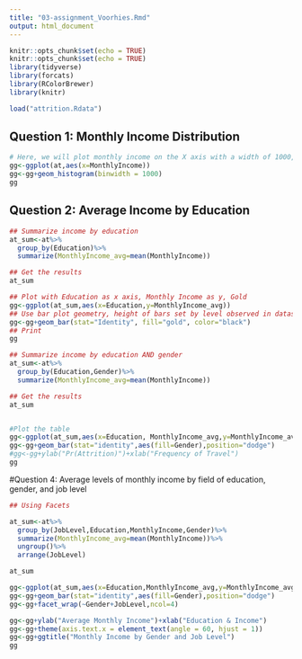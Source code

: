 ```yaml
---
title: "03-assignment_Voorhies.Rmd"
output: html_document
---
```


```r
knitr::opts_chunk$set(echo = TRUE)
knitr::opts_chunk$set(echo = TRUE)
library(tidyverse)
library(forcats)
library(RColorBrewer)
library(knitr)
```


```r
load("attrition.Rdata")
```


## Question 1: Monthly Income Distribution

```r
# Here, we will plot monthly income on the X axis with a width of 1000, frequency is on the y axis
gg<-ggplot(at,aes(x=MonthlyIncome))
gg<-gg+geom_histogram(binwidth = 1000)
gg
```


## Question 2: Average Income by Education

```r

## Summarize income by education
at_sum<-at%>%
  group_by(Education)%>%
  summarize(MonthlyIncome_avg=mean(MonthlyIncome))

## Get the results
at_sum

## Plot with Education as x axis, Monthly Income as y, Gold
gg<-ggplot(at_sum,aes(x=Education,y=MonthlyIncome_avg))
## Use bar plot geometry, height of bars set by level observed in dataset
gg<-gg+geom_bar(stat="Identity", fill="gold", color="black")
## Print
gg

```

```r
## Summarize income by education AND gender
at_sum<-at%>%
  group_by(Education,Gender)%>%
  summarize(MonthlyIncome_avg=mean(MonthlyIncome))

## Get the results
at_sum


#Plot the table
gg<-ggplot(at_sum,aes(x=Education, MonthlyIncome_avg,y=MonthlyIncome_avg,color=Gender))
gg<-gg+geom_bar(stat="identity",aes(fill=Gender),position="dodge")
#gg<-gg+ylab("Pr(Attrition)")+xlab("Frequency of Travel")
gg
```

#Question 4: Average levels of monthly income by field of education, gender, and job level
```r
## Using Facets

at_sum<-at%>%
  group_by(JobLevel,Education,MonthlyIncome,Gender)%>%
  summarize(MonthlyIncome_avg=mean(MonthlyIncome))%>%
  ungroup()%>%
  arrange(JobLevel)

at_sum

gg<-ggplot(at_sum,aes(x=Education,MonthlyIncome_avg,y=MonthlyIncome_avg))
gg<-gg+geom_bar(stat="identity",aes(fill=Gender),position="dodge")
gg<-gg+facet_wrap(~Gender+JobLevel,ncol=4)

gg<-gg+ylab("Average Monthly Income")+xlab("Education & Income")
gg<-gg+theme(axis.text.x = element_text(angle = 60, hjust = 1))
gg<-gg+ggtitle("Monthly Income by Gender and Job Level")
gg

```

